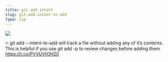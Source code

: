 ```yaml
---
title: git add intent
slug: git-add-intent-to-add
type: tip
---
```

![](../images/tweets/2018-08-2114.26.32-1031910426643185664-1.png)

🔥 git add --intent-to-add will track a file without adding any of it’s contents. This is helpful if you use git add -p to review changes before adding them https://t.co/PVVUVtOH20
